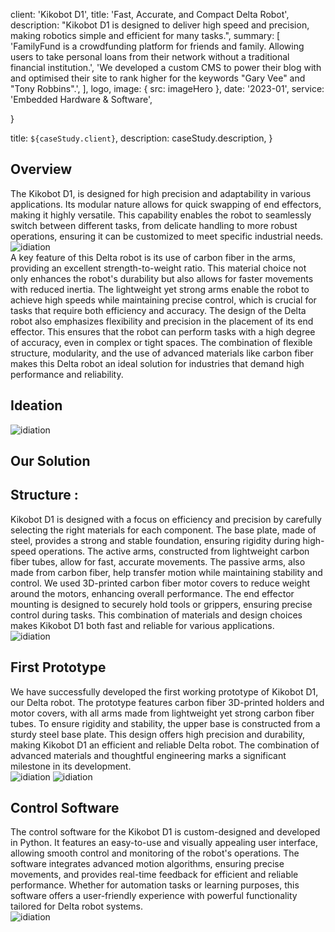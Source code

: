 

  client: 'Kikobot D1',
  title: 'Fast, Accurate, and Compact Delta Robot', 
  description:
    "Kikobot D1 is designed to deliver high speed and precision, making robotics simple and efficient for many tasks.",
  summary: [
    'FamilyFund is a crowdfunding platform for friends and family. Allowing users to take personal loans from their network without a traditional financial institution.',
    'We developed a custom CMS to power their blog with and optimised their site to rank higher for the keywords "Gary Vee" and "Tony Robbins".',
  ],
  logo,
  image: { src: imageHero },
  date: '2023-01',
  service: 'Embedded Hardware & Software',
  
}

  title: `${caseStudy.client}`,
  description: caseStudy.description,
}

<section className="flex flex-col space-y-10">
  <h1 className="text-3xl font-semibold">Overview</h1>
  <span className="text-justify">
    The Kikobot D1, is designed for high precision and adaptability in various
    applications. Its modular nature allows for quick swapping of end effectors,
    making it highly versatile. This capability enables the robot to seamlessly
    switch between different tasks, from delicate handling to more robust
    operations, ensuring it can be customized to meet specific industrial needs.
  </span>

  <div className="max-w-5xl">
    <Image
      src={overview}
      alt="idiation"
      width={1005}
      height={526}
      priority
      classname="py-8 w-full h-full"
    />
  </div>

  <span className="text-justify">
    A key feature of this Delta robot is its use of carbon fiber in the arms,
    providing an excellent strength-to-weight ratio. This material choice not
    only enhances the robot's durability but also allows for faster movements
    with reduced inertia. The lightweight yet strong arms enable the robot to
    achieve high speeds while maintaining precise control, which is crucial for
    tasks that require both efficiency and accuracy.
  </span>
  <span className="text-justify">
    The design of the Delta robot also emphasizes flexibility and precision in
    the placement of its end effector. This ensures that the robot can perform
    tasks with a high degree of accuracy, even in complex or tight spaces. The
    combination of flexible structure, modularity, and the use of advanced
    materials like carbon fiber makes this Delta robot an ideal solution for
    industries that demand high performance and reliability.
  </span>

  <h1 className="text-3xl font-semibold">Ideation </h1>
  <div className="max-w-5xl">
    <Image
      src={ideation}
      alt="idiation"
      width={1005}
      height={526}
      priority
      classname="py-8 w-full h-full"
    />
  </div>

  <h1 className="text-3xl font-semibold">Our Solution</h1>
  <h2 className="text-lg font-bold">Structure :</h2>
  <span className="text-justify">
    Kikobot D1 is designed with a focus on efficiency and precision by carefully
    selecting the right materials for each component. The base plate, made of
    steel, provides a strong and stable foundation, ensuring rigidity during
    high-speed operations. The active arms, constructed from lightweight carbon
    fiber tubes, allow for fast, accurate movements. The passive arms, also made
    from carbon fiber, help transfer motion while maintaining stability and
    control.
  </span>
  <span className="text-justify">
    We used 3D-printed carbon fiber motor covers to reduce weight around the
    motors, enhancing overall performance. The end effector mounting is designed
    to securely hold tools or grippers, ensuring precise control during tasks.
    This combination of materials and design choices makes Kikobot D1 both fast
    and reliable for various applications.
  </span>
  <div className="max-w-5xl">
    <Image
      src={solution}
      alt="idiation"
      width={1005}
      height={526}
      priority
      classname="py-8 w-full h-full"
    />
  </div>

  <h2 className="text-lg font-bold">First Prototype</h2>
  <span className="text-justify">
    We have successfully developed the first working prototype of Kikobot D1,
    our Delta robot. The prototype features carbon fiber 3D-printed holders and
    motor covers, with all arms made from lightweight yet strong carbon fiber
    tubes. To ensure rigidity and stability, the upper base is constructed from
    a sturdy steel base plate. This design offers high precision and durability,
    making Kikobot D1 an efficient and reliable Delta robot. The combination of
    advanced materials and thoughtful engineering marks a significant milestone
    in its development.
  </span>

  <div className="max-w-5xl grid grid-cols-1 md:grid-cols-2 gap-4">
    <Image
      src={prototype1}
      alt="idiation"
      width={1005}
      height={526}
      priority
      classname="py-8 w-full h-full"
    />
    <Image
      src={prototype2}
      alt="idiation"
      width={1005}
      height={526}
      priority
      classname="py-8 w-full h-full"
    />
  </div>

<h2 className="text-lg font-bold">Control Software</h2>
  <span className="text-justify">
   The control software for the Kikobot D1 is custom-designed and developed in Python. It features an easy-to-use and visually appealing user interface, allowing smooth control and monitoring of the robot's operations. The software integrates advanced motion algorithms, ensuring precise movements, and provides real-time feedback for efficient and reliable performance. Whether for automation tasks or learning purposes, this software offers a user-friendly experience with powerful functionality tailored for Delta robot systems.
  </span>

  <div className="max-w-5xl">
    <Image
      src={interfacee}
      alt="idiation"
      width={1005}
      height={526}
      priority
      classname="py-8 w-full h-full"
    />
  </div>
</section>